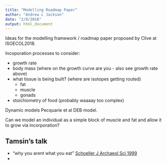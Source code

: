 ```yaml
---
title: "Modelling Roadmap Paper"
author: "Andrew L Jackson"
date: "2/8/2018"
output: html_document
---
```


Ideas for the modelling framework / roadmap paper proposed by Clive at ISOECOL2018.

Incoporation processes to consider:

- growth rate
- body mass (where on the growth curve are you - also see growth rate above)
- what tissue is being built? (where are isotopes getting routed)
  - fat
  - muscle
  - gonads
- stoichiometry of food (probably waaaay too complex)

Dynamic models Pecquarie et al DEB model.

Can we model an individual as a simple block of muscle and fat and allow it to grow via incorporation?

## Tamsin's talk

- "why you arent what you eat" [Schoeller J Archaeol Sci 1999](https://pdfs.semanticscholar.org/6b09/63175e6ed894901a0c69789c4602d15fa3e1.pdf)
- 